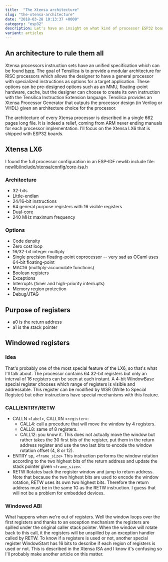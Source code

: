 ```yaml
---
title:  "The Xtensa architecture"
slug: "the-xtensa-architecture"
date: "2018-03-28 10:13:37 +0000"
category: "esp32"
description: Let's have an insight on what kind of processor ESP32 boards rely on. A lot of standard stuff but my attention will be drawn on something called "windowed registers"
variant: articles
---
```

## An architecture to rule them all

Xtensa processors instruction sets have an unified specification which can be found [here](https://0x04.net/~mwk/doc/xtensa.pdf). The goal of Tensilica is to provide a modular architecture for RISC processors which allows the designer to have a general processor with specialized instructions as options for a target application. These options can be pre-designed options such as an MMU, floating-point hardware, cache, but the designer can choose to create its own instruction with the Tensilica Instruction Extension language. Tensilica provides an Xtensa Processor Generator that outputs the processor design (in Verilog or VHDL) given an architecture choice for the processor. 

The architecture of every Xtensa processor is described in a single 662 pages long file. It is indeed a relief, coming from ARM never ending manuals for each processor implementation. I'll focus on the Xtensa LX6 that is shipped with ESP32 boards. 

## Xtensa LX6 

I found the full processor configuration in an ESP-IDF newlib include file: [newlib/include/xtensa/config/core-isa.h](https://github.com/espressif/esp-idf/blob/master/components/newlib/include/xtensa/config/core-isa.h)

### Architecture

* 32-bits
* Little-endian
* 24/16-bit instructions
* 64 general purpose registers with 16 visible registers
* Dual-core
* 240 MHz maximum frequency

### Options 

* Code density
* Zero cost loop
* 16/32-bit integer multiply
* Single precision floating-point coprocessor -- very sad as OCaml uses 64-bit floating-point
* MAC16 (multiply-accumulate functions)
* Boolean registers
* Exceptions
* Interrupts (timer and high-priority interrupts)
* Memory region protection
* Debug/JTAG

## Purpose of registers

* a0 is the return address
* a1 is the stack pointer

## Windowed registers

### Idea

That's probably one of the most special feature of the LX6, so that's what I'll talk about. The processor contains 64 32-bit registers but only an interval of 16 registers can be seen at each instant. A 4-bit WindowBase special register chooses which range of registers is visible and addressable. This register can be modified by WSR (Write to Special Register) but other instructions have special mechanisms with this feature. 

### CALL/ENTRY/RETW 

* CALLN `<label>`, CALLXN `<register>`:
  - CALL4: call a procedure that will move the window by 4 registers.
  - CALL8: same of 8 registers.
  - CALL12: you know it. 
  This does not actually move the window but rather takes the 30 first bits of the register, put them in the return address register and use the two last bits to encode the window rotation offset (4, 8 or 12).
* ENTRY sp, `<frame_size>`
  This instruction performs the window rotation according to the two highest bits of the return address and update the stack pointer given `<frame_size>`.
* RETW
  Rotates back the register window and jump to return address. Note that because the two highest bits are used to encode the window rotation, RETW uses its own two highest bits. Therefore the return address must be in the same 1G as the RETW instruction. I guess that will not be a problem for embedded devices. 

### Windowed ABI 

What happens when we're out of registers. Well the window loops over the first registers and thanks to an exception mechanism the registers are spilled under the original caller stack pointer. When the window will rotate back to this call, it the registers will be unspilled by an exception handler called by RETW. To know if a registere is used or not, another special register WindowStart has 16 bits to describe if each region of registers is used or not. 
This is described in the Xtensa ISA and I know it's confusing so I'll probably make another article on this matter. 